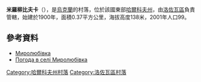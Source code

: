 {{coord|49|10|1|N|36|31|3|E|scale:100000_region:UA|display=title}}

'''米羅柳比夫卡'''（{{lang-uk|Миролюбівка}}），是[[烏克蘭|烏克蘭]]的村落，位於該國東部[[哈爾科夫州|哈爾科夫州]]，由[[洛佐瓦區|洛佐瓦區]]負責管轄，始建於1900年，面積0.37平方公里，海拔高度138米，2001年人口99。

==參考資料==
* [http://w1.c1.rada.gov.ua/pls/z7502/A005?rdat1=09.01.2009&rf7571=33691 Миролюбівка]{{dead link|date=2018年4月 |bot=InternetArchiveBot |fix-attempted=yes }}
* [http://weather.in.ua/ua/har'kovskaja/15745 Погода в селі Миролюбівка]

{{DEFAULTSORT:Миролюбівка}}
[[Category:哈爾科夫州村落|Category:哈爾科夫州村落]]
[[Category:洛佐瓦區村落|Category:洛佐瓦區村落]]


{{Kharkiv-geo-stub}}